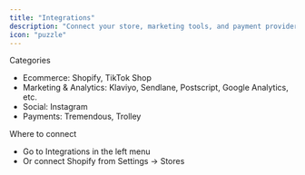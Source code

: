 ```yaml
---
title: "Integrations"
description: "Connect your store, marketing tools, and payment providers."
icon: "puzzle"
---
```


Categories
- Ecommerce: Shopify, TikTok Shop
- Marketing & Analytics: Klaviyo, Sendlane, Postscript, Google Analytics, etc.
- Social: Instagram
- Payments: Tremendous, Trolley

Where to connect
- Go to Integrations in the left menu
- Or connect Shopify from Settings → Stores

